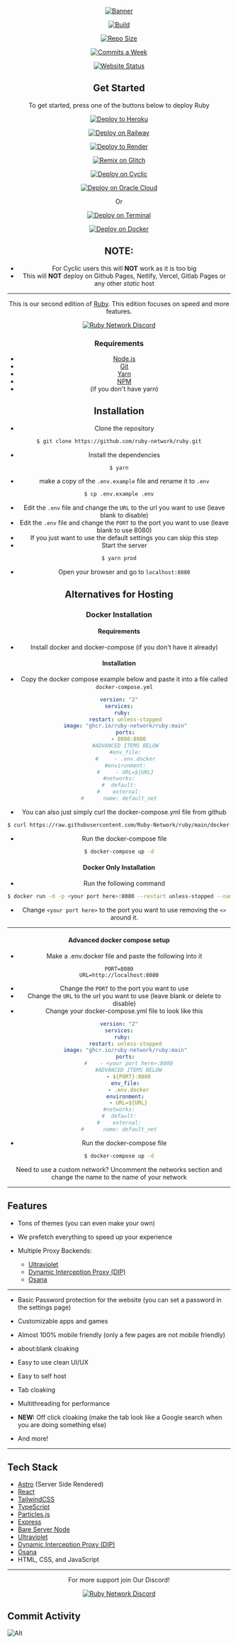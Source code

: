 <div align="center">

[![Banner](https://socialify.git.ci/ruby-network/ruby/image?description=1&font=Inter&forks=1&issues=1&language=1&name=1&owner=1&pattern=Circuit%20Board&pulls=1&stargazers=1&theme=Auto)](https://github.com/Ruby-Network/ruby)

[![Build](https://img.shields.io/github/actions/workflow/status/ruby-network/ruby/docker-build.yml?style=for-the-badge)]()

[![Repo Size](https://img.shields.io/github/repo-size/ruby-network/ruby?style=for-the-badge)](https://github.com/Ruby-Network/ruby)

[![Commits a Week](https://img.shields.io/github/commit-activity/w/ruby-network/ruby?style=for-the-badge)](https://github.com/Ruby-Network/ruby/commits)

[![Website Status](https://img.shields.io/website?down_color=red&down_message=Offline&style=for-the-badge&up_color=green&up_message=Online&url=https%3A%2F%2Frubynetwork.tech)](https://rubynetwork.tech)

</div>
<div align="center">

  <h2>Get Started</h2>
  <a>To get started, press one of the buttons below to deploy Ruby</a>
<center>

<tab></tab>

[![Deploy to Heroku](https://binbashbanana.github.io/deploy-buttons/buttons/remade/heroku.svg)](https://heroku.com/deploy/?template=https://github.com/ruby-network/ruby)

[![Deploy on Railway](https://binbashbanana.github.io/deploy-buttons/buttons/remade/railway.svg)](https://railway.app/new/template/XcmECd?referralCode=-vs8WT)

[![Deploy to Render](https://binbashbanana.github.io/deploy-buttons/buttons/remade/render.svg)](https://render.com/deploy?repo=https://github.com/ruby-network/ruby)

[![Remix on Glitch](https://binbashbanana.github.io/deploy-buttons/buttons/remade/glitch.svg)](https://glitch.com/edit/#!/import/github/ruby-network/ruby)

[![Deploy on Cyclic](https://binbashbanana.github.io/deploy-buttons/buttons/remade/cyclic.svg)](https://app.cyclic.sh/api/app/deploy/ruby-network/ruby)

[![Deploy on Oracle Cloud](https://binbashbanana.github.io/deploy-buttons/buttons/remade/oraclecloud.svg)](https://cloud.oracle.com/resourcemanager/stacks/create?zipUrl=https://github.com/ruby-network/ruby/archive/refs/heads/main.zip)

</center>

Or

[![Deploy on Terminal](https://img.shields.io/badge/terminal-%23121011.svg?style=for-the-badge&logo=gnu-bash&logoColor=white)](./Ruby#installation)

[![Deploy on Docker](https://img.shields.io/badge/docker-%230db7ed.svg?style=for-the-badge&logo=docker&logoColor=white)](./Ruby#docker-installation)

## NOTE:

- For Cyclic users this will **NOT** work as it is too big
- This will **NOT** deploy on Github Pages, Netlify, Vercel, Gitlab Pages or any other _static_ host

---

This is our second edition of [Ruby](https://github.com/ruby-network/ruby-v1). This edition focuses on speed and more features.

[![Ruby Network Discord](https://invidget.switchblade.xyz/hzCjSFQeeZ?theme=dark)](https://discord.gg/hzCjSFQeeZ)

### Requirements

- [Node.js](https://nodejs.org/en/)
- [Git](https://git-scm.com/downloads)
- [Yarn](https://yarnpkg.com/getting-started/install)
- [NPM](https://www.npmjs.com/get-npm)
- (if you don't have yarn)

## Installation

- Clone the repository

```bash
$ git clone https://github.com/ruby-network/ruby.git
```

- Install the dependencies

```bash
$ yarn
```

- make a copy of the `.env.example` file and rename it to `.env`

```bash
$ cp .env.example .env
```

- Edit the `.env` file and change the `URL` to the url you want to use (leave blank to disable)
- Edit the `.env` file and change the `PORT` to the port you want to use (leave blank to use 8080)
- If you just want to use the default settings you can skip this step
- Start the server

```bash
$ yarn prod
```

- Open your browser and go to `localhost:8080`

## Alternatives for Hosting

### Docker Installation

#### Requirements

- Install docker and docker-compose (if you don't have it already)

#### Installation

- Copy the docker compose example below and paste it into a file called `docker-compose.yml`

```yaml
version: "2"
services:
  ruby:
    restart: unless-stopped
    image: "ghcr.io/ruby-network/ruby:main"
    ports:
      - 8080:8080
    #ADVANCED ITEMS BELOW
    #env_file:
    #     - .env.docker
    #environment:
    #     - URL=${URL}
#networks:
#  default:
#    external:
#      name: default_net
```

- You can also just simply curl the docker-compose.yml file from github

```bash
$ curl https://raw.githubusercontent.com/Ruby-Network/ruby/main/docker-compose.yml > docker-compose.yml
```

- Run the docker-compose file

```bash
$ docker-compose up -d
```

#### Docker Only Installation

- Run the following command

```bash
$ docker run -d -p <your port here>:8080 --restart unless-stopped --name ruby ghcr.io/ruby-network/ruby
```

- Change `<your port here>` to the port you want to use removing the `<>` around it.

---

#### Advanced docker compose setup

- Make a .env.docker file and paste the following into it

```mdx
PORT=8080
URL=http://localhost:8080
```

- Change the `PORT` to the port you want to use
- Change the `URL` to the url you want to use (leave blank or delete to disable)
- Change your docker-compose.yml file to look like this

```yaml
version: "2"
services:
  ruby:
    restart: unless-stopped
    image: "ghcr.io/ruby-network/ruby:main"
    ports:
      #    - <your port here>:8080
      #ADVANCED ITEMS BELOW
      - ${PORT}:8080
    env_file:
      - .env.docker
    environment:
      - URL=${URL}
#networks:
#  default:
#    external:
#      name: default_net
```

- Run the docker-compose file

```bash
$ docker-compose up -d
```

Need to use a custom network? Uncomment the networks section and change the name to the name of your network

</div>

---

## Features

- Tons of themes (you can even make your own)

- We prefetch everything to speed up your experience

- Multiple Proxy Backends:

  - [Ultraviolet](https://github.com/titaniumnetwork-dev/ultraviolet)
  - [Dynamic Interception Proxy (DIP)](https://github.com/Dynamic-Interception-Proxy/DIP)
  - [Osana](https://github.com/nebulaservices/osana)

---

- Basic Password protection for the website (you can set a password in the settings page)

- Customizable apps and games

- Almost 100% mobile friendly (only a few pages are not mobile friendly)

- about:blank cloaking

- Easy to use clean UI/UX

- Easy to self host

- Tab cloaking

- Multithreading for performance

- **NEW:** Off click cloaking (make the tab look like a Google search when you are doing something else)

- And more!

---

## Tech Stack

- [Astro](https://astro.build/) (Server Side Rendered)
- [React](https://reactjs.org/)
- [TailwindCSS](https://tailwindcss.com/)
- [TypeScript](https://www.typescriptlang.org/)
- [Particles.js](https://vincentgarreau.com/particles.js/)
- [Express](https://expressjs.com/)
- [Bare Server Node](https://github.com/tomphttp/bare-server-node)
- [Ultraviolet](https://github.com/titaniumnetwork-dev/ultraviolet)
- [Dynamic Interception Proxy (DIP)](https://github.com/Dynamic-Interception-Proxy/DIP)
- [Osana](https://github.com/nebulaservices/osana)
- HTML, CSS, and JavaScript

---

<center>
For more support join Our Discord!

[![Ruby Network
  Discord](https://invidget.switchblade.xyz/hzCjSFQeeZ?theme=dark)](https://discord.gg/hzCjSFQeeZ)

</center>

## Commit Activity

![Alt](https://repobeats.axiom.co/api/embed/ebe65662fb02989a2be94c965f41301cd8306047.svg "Repobeats analytics image")
